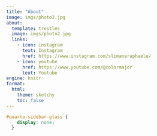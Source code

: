 ```yaml
---
title: "About"
image: imgs/photo2.jpg
about:
  template: trestles
  image: imgs/photo2.jpg
  links:
    - icon: instagram
      text: Instagram
      href: https://www.instagram.com/slimaneraphaele/
    - icon: youtube
      href: https://www.youtube.com/@colormajor
      text: Youtube
engine: knitr
format:
  html:
    theme: sketchy
    toc: false
---
```


```css
#quarto-sidebar-glass {
    display: none;
  }
```






